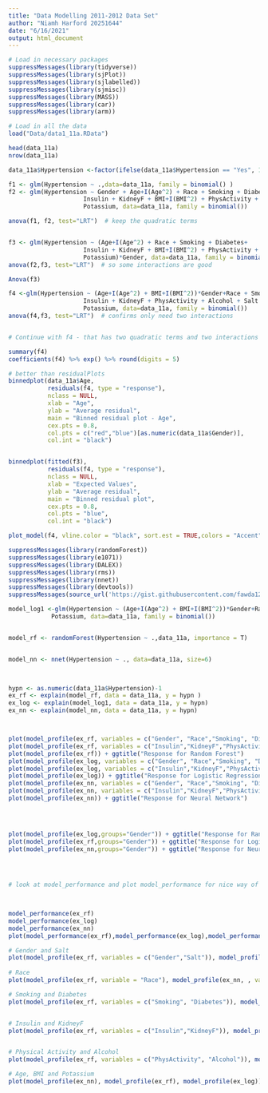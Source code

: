```yaml
---
title: "Data Modelling 2011-2012 Data Set"
author: "Niamh Harford 20251644"
date: "6/16/2021"
output: html_document
---
```



```r
# Load in necessary packages
suppressMessages(library(tidyverse))
suppressMessages(library(sjPlot))
suppressMessages(library(sjlabelled))
suppressMessages(library(sjmisc))
suppressMessages(library(MASS))
suppressMessages(library(car))
suppressMessages(library(arm))
```


```r
# Load in all the data
load("Data/data1_11a.RData") 

head(data_11a)
nrow(data_11a)
```


```r
data_11a$Hypertension <-factor(ifelse(data_11a$Hypertension == "Yes", 1 ,0))

f1 <- glm(Hypertension ~ .,data=data_11a, family = binomial() )
f2 <- glm(Hypertension ~ Gender + Age+I(Age^2) + Race + Smoking + Diabetes + 
                     Insulin + KidneyF + BMI+I(BMI^2) + PhysActivity + Alcohol + Salt +
                     Potassium, data=data_11a, family = binomial())

anova(f1, f2, test="LRT")  # keep the quadratic terms


f3 <- glm(Hypertension ~ (Age+I(Age^2) + Race + Smoking + Diabetes+
                     Insulin + KidneyF + BMI+I(BMI^2) + PhysActivity + Alcohol + Salt +
                     Potassium)*Gender, data=data_11a, family = binomial())
anova(f2,f3, test="LRT")  # so some interactions are good

Anova(f3)

f4 <-glm(Hypertension ~ (Age+I(Age^2) + BMI+I(BMI^2))*Gender+Race + Smoking + Diabetes + 
                     Insulin + KidneyF + PhysActivity + Alcohol + Salt +
                     Potassium, data=data_11a, family = binomial())
anova(f4,f3, test="LRT")  # confirms only need two interactions


# Continue with f4 - that has two quadratic terms and two interactions
```


```r
summary(f4)
coefficients(f4) %>% exp() %>% round(digits = 5)
```


```r
# better than residualPlots
binnedplot(data_11a$Age, 
           residuals(f4, type = "response"), 
           nclass = NULL, 
           xlab = "Age", 
           ylab = "Average residual", 
           main = "Binned residual plot - Age", 
           cex.pts = 0.8, 
           col.pts = c("red","blue")[as.numeric(data_11a$Gender)], 
           col.int = "black")


binnedplot(fitted(f3), 
           residuals(f4, type = "response"), 
           nclass = NULL, 
           xlab = "Expected Values", 
           ylab = "Average residual", 
           main = "Binned residual plot", 
           cex.pts = 0.8, 
           col.pts = "blue", 
           col.int = "black")
```




```r
plot_model(f4, vline.color = "black", sort.est = TRUE,colors = "Accent")
```

```r
suppressMessages(library(randomForest))
suppressMessages(library(e1071))
suppressMessages(library(DALEX))
suppressMessages(library(rms))
suppressMessages(library(nnet))
suppressMessages(library(devtools))
suppressMessages(source_url('https://gist.githubusercontent.com/fawda123/7471137/raw/466c1474d0a505ff044412703516c34f1a4684a5/nnet_plot_update.r'))

model_log1 <-glm(Hypertension ~ (Age+I(Age^2) + BMI+I(BMI^2))*Gender+Race + Smoking +                   Diabetes + Insulin + KidneyF + PhysActivity + Alcohol + Salt +
            Potassium, data=data_11a, family = binomial())


model_rf <- randomForest(Hypertension ~ .,data_11a, importance = T)


model_nn <- nnet(Hypertension ~ ., data=data_11a, size=6)

 

hypn <- as.numeric(data_11a$Hypertension)-1
ex_rf <- explain(model_rf, data = data_11a, y = hypn )
ex_log <- explain(model_log1, data = data_11a, y = hypn)
ex_nn <- explain(model_nn, data = data_11a, y = hypn)



plot(model_profile(ex_rf, variables = c("Gender", "Race","Smoking", "Diabetes"))) + ggtitle("Response for Random Forest")
plot(model_profile(ex_rf, variables = c("Insulin","KidneyF","PhysActivity", "Alcohol", "Salt"))) + ggtitle("Response for Random Forest")
plot(model_profile(ex_rf)) + ggtitle("Response for Random Forest")
plot(model_profile(ex_log, variables = c("Gender", "Race","Smoking", "Diabetes"))) + ggtitle("Response for Logistic Regression")
plot(model_profile(ex_log, variables = c("Insulin","KidneyF","PhysActivity", "Alcohol", "Salt"))) + ggtitle("Response for Logistic Regression")
plot(model_profile(ex_log)) + ggtitle("Response for Logistic Regression")
plot(model_profile(ex_nn, variables = c("Gender", "Race","Smoking", "Diabetes"))) + ggtitle("Response for Neural Network")
plot(model_profile(ex_nn, variables = c("Insulin","KidneyF","PhysActivity", "Alcohol", "Salt"))) + ggtitle("Response for Neural Network")
plot(model_profile(ex_nn)) + ggtitle("Response for Neural Network")

 


plot(model_profile(ex_log,groups="Gender")) + ggtitle("Response for Random Forest")
plot(model_profile(ex_rf,groups="Gender")) + ggtitle("Response for Logistic Regression")
plot(model_profile(ex_nn,groups="Gender")) + ggtitle("Response for Neural Network")

 


# look at model_performance and plot model_performance for nice way of getting roc and model summaries.

 

model_performance(ex_rf)
model_performance(ex_log)
model_performance(ex_nn)
plot(model_performance(ex_rf),model_performance(ex_log),model_performance(ex_nn), geom = "roc") 
```


```r

# Gender and Salt
plot(model_profile(ex_rf, variables = c("Gender","Salt")), model_profile(ex_nn, , variables = c("Gender","Salt")), model_profile(ex_log, , variables = c("Gender","Salt"))) + ggtitle("Response for Gender and Salt")
                                                              
# Race 
plot(model_profile(ex_rf, variable = "Race"), model_profile(ex_nn, , variable = "Race"), model_profile(ex_log, , variable = "Race")) + ggtitle("Response for Race")                                                              

# Smoking and Diabetes
plot(model_profile(ex_rf, variables = c("Smoking", "Diabetes")), model_profile(ex_nn, , variables = c("Smoking", "Diabetes")), model_profile(ex_log, , variables = c("Smoking", "Diabetes"))) + ggtitle("Response for Smoking and Diabetes")


# Insulin and KidneyF
plot(model_profile(ex_rf, variables = c("Insulin","KidneyF")), model_profile(ex_nn, , variables = c("Insulin","KidneyF")), model_profile(ex_log, , variables = c("Insulin","KidneyF"))) + ggtitle("Response for Insulin and KidneyF")


# Physical Activity and Alcohol
plot(model_profile(ex_rf, variables = c("PhysActivity", "Alcohol")), model_profile(ex_nn, , variables = c("PhysActivity", "Alcohol")), model_profile(ex_log, , variables = c("PhysActivity", "Alcohol"))) + ggtitle("Response for Physical Activity and Alcohol")

# Age, BMI and Potassium
plot(model_profile(ex_nn), model_profile(ex_rf), model_profile(ex_log)) + ggtitle("Response for Age, BMI and Potassium")
```

